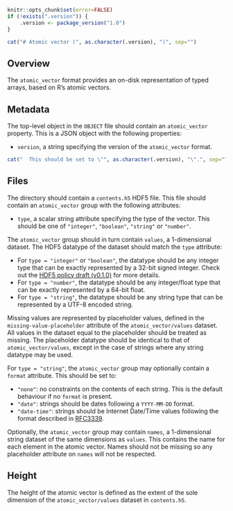 ```r
knitr::opts_chunk$set(error=FALSE)
if (!exists(".version")) {
    .version <- package_version("1.0")
}
```

```r
cat("# Atomic vector (", as.character(.version), ")", sep="")
```

## Overview

The `atomic_vector` format provides an on-disk representation of typed arrays, based on R's atomic vectors.

## Metadata

The top-level object in the `OBJECT` file should contain an `atomic_vector` property.
This is a JSON object with the following properties:

- `version`, a string specifying the version of the `atomic_vector` format.
```r
cat("  This should be set to \"", as.character(.version), "\".", sep="")
```

## Files

The directory should contain a `contents.h5` HDF5 file.
This file should contain an `atomic_vector` group with the following attributes:

- `type`, a scalar string attribute specifying the type of the vector.
  This should be one of `"integer"`, `"boolean"`, `"string"` or `"number"`.

The `atomic_vector` group should in turn contain `values`, a 1-dimensional dataset.
The HDF5 datatype of the dataset should match the `type` attribute:

- For `type = "integer"` or `"boolean"`, the datatype should be any integer type that can be exactly represented by a 32-bit signed integer.
  Check out the [HDF5 policy draft (v0.1.0)](https://github.com/ArtifactDB/Bioc-HDF5-policy/tree/v0.1.0) for more details.
- For `type = "number"`, the datatype should be any integer/float type that can be exactly represented by a 64-bit float.
- For `type = "string"`, the datatype should be any string type that can be represented by a UTF-8 encoded string.

Missing values are represented by placeholder values, defined in the `missing-value-placeholder` attribute of the `atomic_vector/values` dataset.
All values in the dataset equal to the placeholder should be treated as missing.
The placeholder datatype should be identical to that of `atomic_vector/values`, except in the case of strings where any string datatype may be used.

For `type = "string"`, the `atomic_vector` group may optionally contain a `format` attribute.
This should be set to:

- `"none"`: no constraints on the contents of each string.
  This is the default behaviour if no `format` is present.
- `"date"`: strings should be dates following a `YYYY-MM-DD` format.
- `"date-time"`: strings should be Internet Date/Time values following the format described in [RFC3339](https://www.rfc-editor.org/rfc/rfc3339).

Optionally, the `atomic_vector` group may contain `names`, a 1-dimensional string dataset of the same dimensions as `values`.
This contains the name for each element in the atomic vector.
Names should not be missing so any placeholder attribute on `names` will not be respected.

## Height

The height of the atomic vector is defined as the extent of the sole dimension of the `atomic_vector/values` dataset in `contents.h5`.
